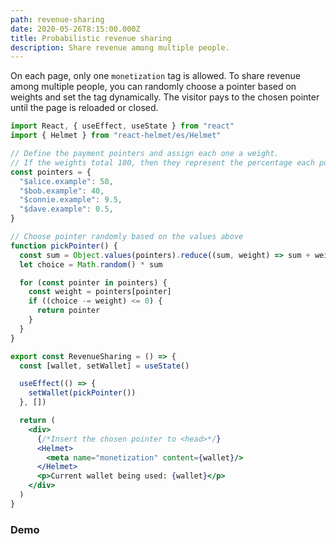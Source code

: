 ```yaml
---
path: revenue-sharing
date: 2020-05-26T8:15:00.000Z
title: Probabilistic revenue sharing
description: Share revenue among multiple people.
---
```


On each page, only one `monetization` tag is allowed.
To share revenue among multiple people, you can randomly choose a pointer based on weights
and set the tag dynamically. The visitor pays to the chosen pointer until the page is reloaded or closed.

```jsx
import React, { useEffect, useState } from "react"
import { Helmet } from "react-helmet/es/Helmet"

// Define the payment pointers and assign each one a weight.
// If the weights total 100, then they represent the percentage each pointer gets.
const pointers = {
  "$alice.example": 50,
  "$bob.example": 40,
  "$connie.example": 9.5,
  "$dave.example": 0.5,
}

// Choose pointer randomly based on the values above
function pickPointer() {
  const sum = Object.values(pointers).reduce((sum, weight) => sum + weight, 0)
  let choice = Math.random() * sum

  for (const pointer in pointers) {
    const weight = pointers[pointer]
    if ((choice -= weight) <= 0) {
      return pointer
    }
  }
}

export const RevenueSharing = () => {
  const [wallet, setWallet] = useState()

  useEffect(() => {
    setWallet(pickPointer())
  }, [])

  return (
    <div>
      {/*Insert the chosen pointer to <head>*/}
      <Helmet>
        <meta name="monetization" content={wallet}/>
      </Helmet>
      <p>Current wallet being used: {wallet}</p>
    </div>
  )
}
```
### Demo
<RevenueSharing/>

